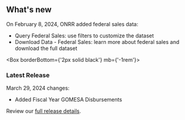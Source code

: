 ## <span>What's new</span> <WhatsNewIcon />


  On February 8, 2024, ONRR added federal sales data:

  - <Link href='/query-data/?dataType=Federal%20Sales'>Query Federal Sales</Link>: use filters to customize the dataset
  - <Link href='/downloads/federal-sales/' linkType='default'>Download Data - Federal Sales</Link>: learn more about federal sales and download the full dataset

<Box borderBottom={'2px solid black'} mb={'-1rem'}>
</Box>

### Latest Release
 March 29, 2024 changes:

- Added <Link href="/how-revenue-works/gomesa" linkType="default">Fiscal Year GOMESA Disbursements</Link>

Review our [full release details](https://github.com/ONRR/nrrd/releases).
